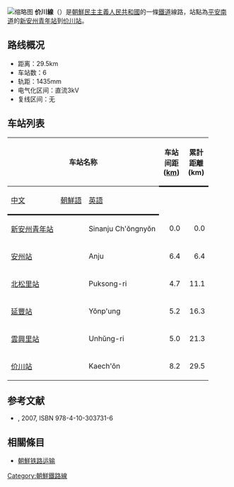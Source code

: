 {{noteTA
|1=价川
}}
[[File:Sinanju_Station_01.JPG|缩略图]]
'''价川線'''（{{kor|名=北|諺=개천선|漢=价川線|羅=Kaech'ŏn sŏn|f=y}}）是[[朝鮮民主主義人民共和國|朝鮮民主主義人民共和國]]的一條[[鐵道|鐵道]]線路，站點為[[平安南道|平安南道]]的[[新安州青年站|新安州青年站]]到[[价川站|价川站]]。

==路线概况==
*距离：29.5km
*车站数：6
*轨距：1435mm
*电气化区间：直流3kV
*复线区间：无

==车站列表==
{| class="wikitable"
|-
!colspan=3|车站名称
!style="width: 2.5em; border-bottom:solid 3px;" rowspan=2|车站间距 ([[km|km]])
!style="width: 2.5em; border-bottom:solid 3px;" rowspan=2|累計距離 (km)
!style="border-bottom:solid 3px;" rowspan=2|連接路線
!style="border-bottom:solid 3px;" rowspan=2|所在地
|-
!style="border-bottom:solid 3px;"|[[中文|中文]]
!style="border-bottom:solid 3px;"|[[朝鮮語|朝鮮語]]
!style="border-bottom:solid 3px;"|[[英語|英語]]
|-
|[[新安州青年站|新安州青年站]]
|{{Lang|ko|신안주청년역}}
|Sinanju Ch'ŏngnyŏn
|style="text-align: right;"|0.0
|style="text-align: right;"|0.0
|[[平義線|平義線]]
|rowspan="4" style="text-align: center;"|[[安州市|安州市]]
|-
|[[安州站|安州站]]
|{{Lang|ko|안주역}}
|Anju
|style="text-align: right;"|6.4
|style="text-align: right;"|6.4
| 
|-
|[[北松里站|北松里站]]
|{{Lang|ko|북송리역}}
|Puksong-ri
|style="text-align: right;"|4.7
|style="text-align: right;"|11.1
| 
|-
|[[延豐站|延豐站]]
|{{Lang|ko|연풍역}}
|Yŏnp'ung
|style="text-align: right;"|5.2
|style="text-align: right;"|16.3
| 
|-
|[[雲興里站|雲興里站]]
|{{Lang|ko|운흥리역}}
|Unhŭng-ri
|style="text-align: right;"|5.0
|style="text-align: right;"|21.3
| 
|rowspan="2" style="text-align: center;"|[[价川市|价川市]]
|-
|[[价川站|价川站]]
|{{Lang|ko|개천역}}
|Kaech'ŏn
|style="text-align: right;"|8.2
|style="text-align: right;"|29.5
|[[滿浦線|滿浦線]]・[[朝陽煤礦線|朝陽煤礦線]]
|}

==参考文献==
* {{lang|ja|国分隼人, 《将軍様の鉄道 北朝鮮鉄道事情》, 新潮社}}, 2007, ISBN 978-4-10-303731-6

==相關條目==
* [[朝鮮铁路运输|朝鮮铁路运输]]

{{朝鮮鐵路線}}
{{价川線}}

[[Category:朝鮮鐵路線|Category:朝鮮鐵路線]]